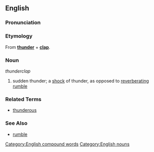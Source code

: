 ==English==

===Pronunciation===
{{substub}}

===Etymology===
From '''[[thunder]]''' + '''[[clap]]'''.

===Noun===
''thunderclap''

# sudden thunder; a [[shock]] of thunder, as opposed to [[reverberate|reverberating]] [[rumble]]

===Related Terms===
* [[thunderous]]

===See Also===
* [[rumble]]


[[Category:English compound words]]
[[Category:English nouns]]